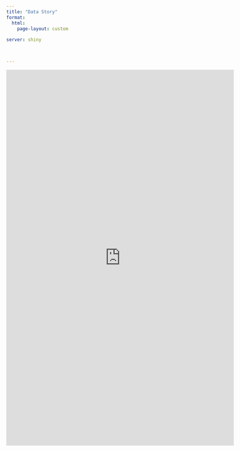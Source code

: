 ```yaml
---
title: "Data Story"
format: 
  html:
    page-layout: custom
    
server: shiny
    


---
```

<iframe height="1000" width="120%" frameborder="no" src="https://charlenentx.shinyapps.io/shiny/"> </iframe>
